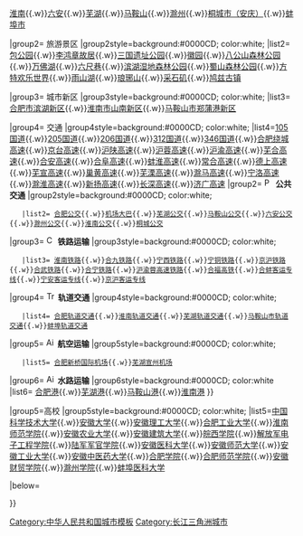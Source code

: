 {{Navbox
|name= 合肥都市圈
|title= [[合肥都市圈|<font color=white>合肥都市圈</font>]]概況
|titlestyle=background:#4169E1;  color:white;
|image = [[File:合肥都市圈范围.png|200px]]
|above=
|listclass = hlist

|group1= 会员城市
|group1style=background:#0000CD;  color:white;
|list1= [[合肥市|合肥]]{{.w}}[[淮南市|淮南]]{{.w}}[[六安市|六安]]{{.w}}[[芜湖市|芜湖]]{{.w}}[[马鞍山市|马鞍山]]{{.w}}[[滁州市|滁州]]{{.w}}[[桐城市|桐城市（安庆）]]{{.w}}[[蚌埠市]]

|group2= 旅游景区
|group2style=background:#0000CD;  color:white;
|list2= [[包公园]]{{.w}}[[李鸿章故居]]{{.w}}[[三国遗址公园]]{{.w}}[[徽园]]{{.w}}[[八公山森林公园]]{{.w}}[[万佛湖]]{{.w}}[[六尺巷]]{{.w}}[[滨湖湿地森林公园]]{{.w}}[[蜀山森林公园]]{{.w}}[[方特欢乐世界]]{{.w}}[[雨山湖]]{{.w}}[[琅琊山]]{{.w}}[[采石矶]]{{.w}}[[鸠兹古镇]]

|group3= 城市新区
|group3style=background:#0000CD;  color:white;
|list3= [[滨湖新区|合肥市滨湖新区]]{{.w}}[[山南新区|淮南市山南新区]]{{.w}}[[郑蒲港新区|马鞍山市郑蒲港新区]]

|group4= 交通
|group4style=background:#0000CD;  color:white;
|list4={{Navbox|subgroup
|group1=  [[File:Bus-logo.svg|16x16px]] '''公路运输'''
|group1style=background:#0000CD;  color:white;
    |list1= [[104国道]]{{.w}}[[105国道]]{{.w}}[[205国道]]{{.w}}[[206国道]]{{.w}}[[312国道]]{{.w}}[[346国道]]{{.w}}[[合肥绕城高速]]{{.w}}[[京台高速]]{{.w}}[[沪陕高速]]{{.w}}[[沪蓉高速]]{{.w}}[[沪渝高速]]{{.w}}[[芜合高速]]{{.w}}[[合安高速]]{{.w}}[[合阜高速]]{{.w}}[[蚌淮高速]]{{.w}}[[常合高速]]{{.w}}[[德上高速]]{{.w}}[[芜宣高速]]{{.w}}[[巢黄高速]]{{.w}}[[芜溧高速]]{{.w}}[[滁马高速]]{{.w}}[[宁洛高速]]{{.w}}[[滁淮高速]]{{.w}}[[新扬高速]]{{.w}}[[长深高速]]{{.w}}[[济广高速]]
|group2=  [[File:Paris logo bus jms.svg|16x16px|link=公共汽車]] '''公共交通'''
|group2style=background:#0000CD;  color:white;
    |list2= [[合肥公交]]{{.w}}[[合肥机场大巴|机场大巴]]{{.w}}[[芜湖公交]]{{.w}}[[马鞍山公交]]{{.w}}[[六安公交]]{{.w}}[[滁州公交]]{{.w}}[[淮南公交]]{{.w}}[[桐城公交]]

|group3= [[File:China Railways.svg|16x16px|link=中国铁路]]   '''铁路运输'''
|group3style=background:#0000CD;  color:white;
    |list3= [[淮南铁路]]{{.w}}[[合九铁路]]{{.w}}[[宁西铁路]]{{.w}}[[宁铜铁路]]{{.w}}[[京沪铁路]]{{.w}}[[合武铁路]]{{.w}}[[合宁铁路]]{{.w}}[[沪渝蓉高速铁路]]{{.w}}[[合福高铁]]{{.w}}[[合蚌客运专线]]{{.w}}[[宁安客运专线]]{{.w}}[[京沪客运专线]]
|group4= [[File:Transilien-train.svg|16x16px|link=城际列车]]  '''轨道交通'''
|group4style=background:#0000CD;  color:white;
    |list4= [[合肥轨道交通]]{{.w}}[[淮南轨道交通]]{{.w}}[[芜湖轨道交通]]{{.w}}[[马鞍山市轨道交通]]{{.w}}[[蚌埠轨道交通]]
|group5= [[File:Airplane_silhouette.svg|16x16px]] '''航空运输'''
|group5style=background:#0000CD;  color:white;
    |list5= [[合肥新桥国际机场]]{{.w}}[[芜湖宣州机场]]
|group6= [[File:Aiga watertransportation.svg|16x16px]] '''水路运输'''
|group6style=background:#0000CD;  color:white
|list6= [[合肥港]]{{.w}}[[芜湖港]]{{.w}}[[马鞍山港]]{{.w}}[[淮南港]]
}}

|group5=高校
|group5style=background:#0000CD;  color:white;
|list5=[[中国科学技术大学]]{{.w}}[[安徽大学]]{{.w}}[[安徽理工大学]]{{.w}}[[合肥工业大学]]{{.w}}[[淮南师范学院]]{{.w}}[[安徽农业大学]]{{.w}}[[安徽建筑大学]]{{.w}}[[皖西学院]]{{.w}}[[解放军电子工程学院]]{{.w}}[[解放军炮兵学院|陆军军官学院]]{{.w}}[[安徽医科大学]]{{.w}}[[安徽师范大学]]{{.w}}[[安徽工业大学]]{{.w}}[[安徽中医药大学]]{{.w}}[[合肥学院]]{{.w}}[[合肥师范学院]]{{.w}}[[安徽财贸学院]]{{.w}}[[滁州学院]]{{.w}}[[蚌埠医学院|蚌埠医科大学]]

|below=


}}<noinclude>
[[Category:中华人民共和国城市模板]]
[[Category:长江三角洲城市]]
</noinclude>